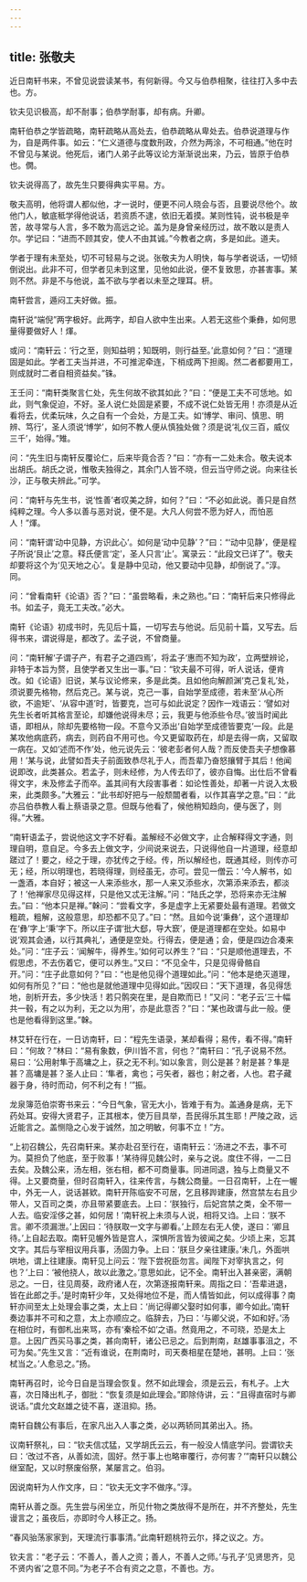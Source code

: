 ```yaml
---
---
---
```

title: 张敬夫
---







近日南轩书来，不曾见说尝读某书，有何新得。今又与伯恭相聚，往往打入多中去也。方。

钦夫见识极高，却不耐事；伯恭学耐事，却有病。升卿。

南轩伯恭之学皆疏略，南轩疏略从高处去，伯恭疏略从卑处去。伯恭说道理与作为，自是两件事。如云：“仁义道德与度数刑政，介然为两涂，不可相通。”他在时不曾见与某说。他死后，诸门人弟子此等议论方渐渐说出来，乃云，皆原于伯恭也。僩。

钦夫说得高了，故先生只要得典实平易。方。

敬夫高明，他将谓人都似他，才一说时，便更不问人晓会与否，且要说尽他个。故他门人，敏底秪学得他说话，若资质不逮，依旧无着摸。某则性钝，说书极是辛苦，故寻常与人言，多不敢为高远之论。盖为是身曾亲经历过，故不敢以是责人尔。学记曰：“进而不顾其安，使人不由其诚。”今教者之病，多是如此。道夫。

学者于理有未至处，切不可轻易与之说。张敬夫为人明快，每与学者说话，一切倾倒说出。此非不可，但学者见未到这里，见他如此说，便不复致思，亦甚害事。某则不然。非是不与他说，盖不欲与学者以未至之理耳。枅。

南轩尝言，遁闷工夫好做。振。

南轩说“端倪”两字极好。此两字，却自人欲中生出来。人若无这些个秉彝，如何思量得要做好人！煇。

或问：“南轩云：‘行之至，则知益明；知既明，则行益至。’此意如何？”曰：“道理固是如此。学者工夫当并进，不可推泥牵连，下梢成两下担阁。然二者都要用工，则成就时二者自相资益矣。”铢。

王壬问：“南轩类聚言仁处，先生何故不欲其如此？”曰：“便是工夫不可恁地。如此，则气象促迫，不好。圣人说仁处固是紧要，不成不说仁处皆无用！亦须是从近看将去，优柔玩味，久之自有一个会处，方是工夫。如‘博学、审问、慎思、明辨、笃行’，圣人须说‘博学’，如何不教人便从慎独处做？须是说‘礼仪三百，威仪三千’，始得。”雉。

问：“先生旧与南轩反覆论仁，后来毕竟合否？”曰：“亦有一二处未合。敬夫说本出胡氏。胡氏之说，惟敬夫独得之，其余门人皆不晓，但云当守师之说。向来往长沙，正与敬夫辨此。”可学。

问：“南轩与先生书，说‘性善’者叹美之辞，如何？”曰：“不必如此说。善只是自然纯粹之理。今人多以善与恶对说，便不是。大凡人何尝不愿为好人，而怕恶人！”煇。

问：“南轩谓‘动中见静，方识此心’。如何是‘动中见静’？”曰：“‘动中见静’，便是程子所说‘艮止’之意。释氏便言‘定’，圣人只言‘止’。寓录云：“此段文已详了”。敬夫却要将这个为‘见天地之心’。复是静中见动，他又要动中见静，却倒说了。”淳。同。

问：“曾看南轩《论语》否？”曰：“虽尝略看，未之熟也。”曰：“南轩后来只修得此书。如孟子，竟无工夫改。”必大。

南轩《论语》初成书时，先见后十篇，一切写去与他说。后见前十篇，又写去。后得书来，谓说得是，都改了。孟子说，不曾商量。

问：“南轩解‘子谓子产，有君子之道四焉’，将孟子‘惠而不知为政’，立两壁辨论，非特于本旨为赘，且使学者又生出一事。”曰：“钦夫最不可得，听人说话，便肯改。如《论语》旧说，某与议论修来，多是此类。且如他向解颜渊‘克己复礼’处，须说要先格物，然后克己。某与说，克己一事，自始学至成德，若未至‘从心所欲，不逾矩’、‘从容中道’时，皆要克，岂可与如此说定？因作一戏语云：‘譬如对先生长者听其格言至论，却嫌他说得未尽；云，我更与他添些令尽。’彼当时闻此语，即相从，除却先要格物一段。不意今又添出‘自始学至成德皆要克’一段。此是某攻他病底药，病去，则药自不用可也。今又更留取药在，却是去得一病，又留取一病在。又如‘述而不作’处，他元说先云：‘彼老彭者何人哉？而反使吾夫子想像慕用！’某与说，此譬如吾夫子前面致恭尽礼于人，而吾辈乃奋怒攘臂于其后！他闻说即改，此类甚众。若孟子，则未经修，为人传去印了，彼亦自悔。出仕后不曾看得文字，未及修孟子而卒。盖其间有大段害事者：如论性善处，却著一片说入太极来，此类颇多。”大雅云：“此书却好把与一般颓闒者看，以作其喜学之意。”曰：“此亦吕伯恭教人看上蔡语录之意。但既与他看了，候他稍知趋向，便与医了，则得。”大雅。

“南轩语孟子，尝说他这文字不好看。盖解经不必做文字，止合解释得文字通，则理自明，意自足。今多去上做文字，少间说来说去，只说得他自一片道理，经意却蹉过了！要之，经之于理，亦犹传之于经。传，所以解经也，既通其经，则传亦可无；经，所以明理也，若晓得理，则经虽无，亦可。尝见一僧云：‘今人解书，如一盏酒，本自好；被这一人来添些水，那一人来又添些水，次第添来添去，都淡了！’他禅家尽见得这样，只是他又忒无注解。”问：“陆氏之学，恐将来亦无注解去。”曰：“他本只是禅。”榦问：“尝看文字，多是虚字上无紧要处最有道理。若做文粗疏，粗解，这般意思，却恐都不见了。”曰：“然。且如今说‘秉彝’，这个道理却在‘彝’字上‘秉’字下。所以庄子谓‘批大郄，导大窾’，便是道理都在空处。如易中说‘观其会通，以行其典礼’，通便是空处。行得去，便是通；会，便是四边合凑来处。”问：“庄子云：‘闻解牛，得养生。’如何可以养生？”曰：“只是顺他道理去，不假思虑，不去伤着它，便可以养生。”又曰：“不见全牛，只是见得骨骼自开。”问：“庄子此意如何？”曰：“也是他见得个道理如此。”问：“他本是绝灭道理，如何有所见？”曰：“他也是就他道理中见得如此。”因叹曰：“天下道理，各见得恁地，剖析开去，多少快活！若只鹘突在里，是自欺而已！”又问：“老子云‘三十幅共一毂，有之以为利，无之以为用’，亦是此意否？”曰：“某也政谓与此一般。便也是他看得到这里。”榦。

林艾轩在行在，一日访南轩，曰：“程先生语录，某却看得；易传，看不得。”南轩曰：“何故？”林曰：“易有象数，伊川皆不言，何也？”南轩曰：“孔子说易不然。易曰：‘公用射隼于高墉之上，获之无不利。’如以象言，则公是甚？射是甚？隼是甚？高墉是甚？圣人止曰：‘隼者，禽也；弓矢者，器也；射之者，人也。君子藏器于身，待时而动，何不利之有！’”振。

龙泉簿范伯崇寄书来云：“今日气象，官无大小，皆难于有为。盖通身是病，无下药处耳。安得大贤君子，正其根本，使万目具举，吾民得乐其生耶！严陵之政，远近能言之。盖恻隐之心发于诚然，加之明敏，何事不立！”方。

“上初召魏公，先召南轩来。某亦赴召至行在，语南轩云：‘汤进之不去，事不可为。莫担负了他底，至于败事！’某待得见魏公时，亲与之说。度住不得，一二日去矣。及魏公来，汤左相，张右相，都不可商量事。同进同退，独与上商量又不得。上又要商量，但时召南轩入，往来传言，与魏公商量。一日召南轩，上在一幄中，外无一人，说话甚欵。南轩开陈临安不可居，乞且移跸建康，然宫禁左右且少带人，又百司之类，亦且带紧要底去。上曰：‘朕独行，后妃宫禁之类，全不带一人去。临安淫侈之甚，如何居！’南轩祝上未须与人说，相将又诌。上曰：‘朕不言。卿不须漏泄。’上因曰：‘待朕取一文字与卿看。’上顾左右无人使，遂曰：‘卿且待。’上自起去取。南轩见幄外皆是宫人，深惧所言皆为彼闻之矣。少顷上来，忘其文字。其后与宰相议用兵事，汤固力争。上曰：‘朕旦夕亲往建康。’未几，外面哄哄地，谓上往建康。南轩见上问云：‘陛下尝祝臣勿言。闻陛下对宰执言之，何也？’上曰：‘被他挠人，故以此激之。’意思如此，记不全。南轩出入甚亲密，满朝忌之。一日，往见周葵，政府诸人在，次第逐报南轩来。周指之曰：‘吾辈进退，皆在此郎之手。’是时南轩少年，又处得地位不是，而人情皆如此，何以成得事？南轩亦间至太上处理会事之类，太上曰：‘尚记得卿父娶时如何事，卿今如此。’南轩奏边事并不可和之意，太上亦顺应之。临辞去，乃曰：‘与卿父说，不如和好。’汤在相位时，有御札出来骂，亦有‘秦桧不如’之语。然竟用之，不可晓，恐是太上意。上因广西买马事之类，甚向南轩，诸公已忌之。后到荆南，赵雄事事沮之，不可为矣。”先生又言：“近有谁说，在荆南时，司天奏相星在楚地，甚明。上曰：‘张栻当之。’人愈忌之。”扬。

南轩再召时，论今日自是当理会恢复。然不如此理会，须是云云，有札子。上大喜，次日降出札子，御批：“恢复须是如此理会。”即除侍讲，云：“且得直宿时与卿说话。”虞允文赵雄之徒不喜，遂沮抑。扬。

南轩自魏公有事后，在家凡出入人事之类，必以两轿同其弟出入。扬。

议南轩祭礼，曰：“钦夫信忒猛，又学胡氏云云，有一般没人情底学问。尝谓钦夫曰：‘改过不吝，从善如流，固好。然于事上也略审覆行，亦何害？’”南轩只以魏公继室配，又以时祭废俗祭，某屡言之。伯羽。

因说南轩为人作文序，曰：“钦夫无文字不做序。”淳。

南轩从善之亟。先生尝与闲坐立，所见什物之类放得不是所在，并不齐整处，先生谩言之；虽夜后，亦即时今人移正之。扬。

“春风骀荡家家到，天理流行事事清。”此南轩题桃符云尔，择之议之。方。

钦夫言：“老子云：‘不善人，善人之资；善人，不善人之师。’与孔子‘见贤思齐，见不贤内省’之意不同。”为老子不合有资之之意，不善也。方。